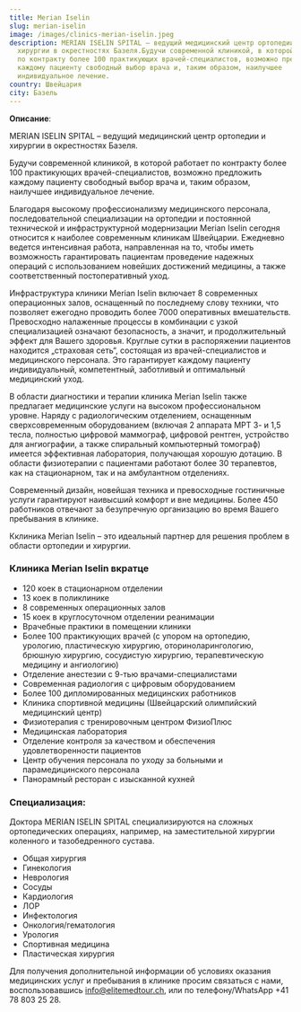 ```yaml
---
title: Merian Iselin
slug: merian-iselin
image: /images/clinics-merian-iselin.jpeg
description: MERIAN ISELIN SPITAL – ведущий медицинский центр ортопедии и
  хирургии в окрестностях Базеля.Будучи современной клиникой, в которой работает
  по контракту более 100 практикующих врачей-специалистов, возможно предложить
  каждому пациенту свободный выбор врача и, таким образом, наилучшее
  индивидуальное лечение.
country: Швейцария
city: Базель
---
```


**Описание**:

MERIAN ISELIN SPITAL – ведущий медицинский центр ортопедии и хирургии в окрестностях Базеля.

Будучи современной клиникой, в которой работает по контракту более 100 практикующих врачей-специалистов, возможно предложить каждому пациенту свободный выбор врача и, таким образом, наилучшее индивидуальное лечение.

Благодаря высокому профессионализму медицинского персонала, последовательной специализации на ортопедии и постоянной технической и инфраструктурной модернизации Merian Iselin сегодня относится к наиболее современным клиникам Швейцарии. Ежедневно ведется интенсивная работа, направленная на то, чтобы иметь возможность гарантировать пациентам проведение надежных операций с использованием новейших достижений медицины, а также соответственный постоперативный уход.

Инфраструктура клиники Merian Iselin включает 8 современных операционных залов, оснащенный по последнему слову техники, что позволяет ежегодно проводить более 7000 оперативных вмешательств. Превосходно налаженные процессы в комбинации с узкой специализацией означают безопасность, а значит, и продолжительный эффект для Вашего здоровья. Круглые сутки в распоряжении пациентов находится „страховая сеть“, состоящая из врачей-специалистов и медицинского персонала. Это гарантирует каждому пациенту индивидуальный, компетентный, заботливый и оптимальный медицинский уход.

В области диагностики и терапии клиника Merian Iselin также предлагает медицинские услуги на высоком профессиональном уровне. Наряду с радиологическим отделением, оснащенным сверхсовременным оборудованием (включая 2 аппарата МРТ 3- и 1,5 тесла, полностью цифровой маммограф, цифровой рентген, устройство для ангиографии, а также спиральный компьютерный томограф) имеется эффективная лаборатория, получающая хорошую дотацию. В области физиотерапии с пациентами работают более 30 терапевтов, как на стационарном, так и на амбулантном отделениях.

Современный дизайн, новейшая техника и превосходные гостиничные услуги гарантируют наивысший комфорт и вне медицины. Более 450 работников отвечают за безупречную организацию во время Вашего пребывания в клинике.

Кклиника Merian Iselin – это идеальный партнер для решения проблем в области ортопедии и хирургии.

### Клиника Merian Iselin вкратце

- 120 коек в стационарном отделении
- 13 коек в поликлинике
- 8 современных операционных залов
- 15 коек в круглосуточном отделении реанимации
- Врачебные практики в помещении клиники
- Более 100 практикующих врачей (с упором на ортопедию, урологию, пластическую хирургию, оториноларингологию, брюшную хирургию, сосудистую хирургию, терапевтическую медицину и ангиологию)
- Отделение анестезии с 9-тью врачами-специалистами
- Современная радиология с цифровым оборудованием
- Более 100 дипломированных медицинских работников
- Клиника спортивной медицины (Швейцарский олимпийский медицинский центр)
- Физиотерапия с тренировочным центром ФизиоПлюс
- Медицинская лаборатория
- Отделение контроля за качеством и обеспечения удовлетворенности пациентов
- Центр обучения персонала по уходу за больными и парамедицинского персонала
- Панорамный ресторан с изысканной кухней

### Специализация:

Доктора MERIAN ISELIN SPITAL специализируются на сложных ортопедических операциях, например, на заместительной хирургии коленного и тазобедренного сустава.

- Общая хирургия
- Гинекология
- Неврология
- Сосуды
- Кардиология
- ЛОР
- Инфектология
- Онкология/гематология
- Урология
- Спортивная медицина
- Пластическая хирургия

Для получения дополнительной информации об условиях оказания медицинских услуг и пребывания в клинике просим связаться с нами, воспользовавшись [info@elitemedtour.ch](mailto:info@elitemedtour.ch), или по телефону/WhatsApp +41 78 803 25 28.

